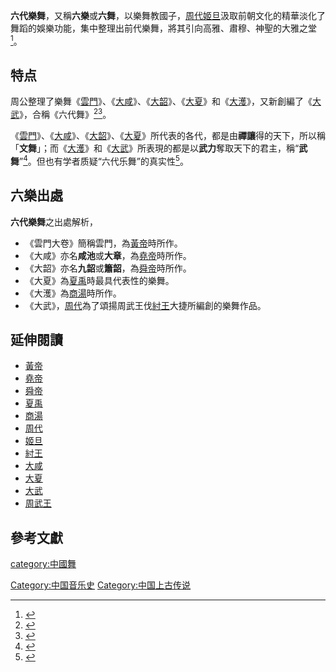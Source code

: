 '''六代樂舞'''，又稱'''六樂'''或'''六舞'''，以樂舞教國子，[[周代|周代]][[姬旦|姬旦]]汲取前朝文化的精華淡化了舞蹈的娛樂功能，集中整理出前代樂舞，將其引向高雅、肅穆、神聖的大雅之堂<ref>{{Cite book|title=《礼记·乐记》研究论稿|last=王祎著|publisher=上海：上海人民出版社|year=2011.07|isbn=978-7-208-10052-7|pages=238}}</ref>。

== 特点 ==
周公整理了樂舞《[[雲門大卷|雲門]]》、《[[大咸|大咸]]》、《[[大韶|大韶]]》、《[[大夏|大夏]]》和《[[大濩|大濩]]》，又新創編了《[[大武_(樂舞)|大武]]》，合稱《六代舞》<ref>{{Cite book|title=以乐观礼|last=项阳著|publisher=北京：北京时代华文书局|year=2015.03|isbn=978-7-80769-247-8|pages=92}}</ref><ref>{{Cite book|title=中国古代音乐史稿 上|last=杨荫浏著|publisher=北京：人民音乐出版社|year=2004.03|isbn=7-103-02869-9|pages=35-36}}</ref>。

《[[雲門大卷|雲門]]》、《[[大咸|大咸]]》、《[[大韶|大韶]]》、《[[大夏|大夏]]》所代表的各代，都是由'''禪讓'''得的天下，所以稱「'''文舞'''」；而《[[大濩|大濩]]》和《[[大武_(樂舞)|大武]]》所表現的都是以'''武力'''奪取天下的君主，稱“'''武舞'''”<ref>{{Cite book|title=飞舞之弦 中国古代的乐舞|last=傅书华主编；韩晓莉编著|publisher=太原：希望出版社|year=2012.06|isbn=978-7-5379-5462-4|pages=10-11}}</ref>。但也有学者质疑“六代乐舞”的真实性<ref>{{Cite book|title=先秦文献音乐史料考|last=周柱铨著|publisher=哈尔滨：黑龙江人民出版社|year=2012.12|isbn=978-7-207-09553-4|pages=30-31}}</ref>。

==六樂出處==
'''六代樂舞'''之出處解析，
*《雲門大卷》簡稱雲門，為[[黃帝|黃帝]]時所作。
*《大咸》亦名'''咸池'''或'''大章'''，為[[堯帝|堯帝]]時所作。
*《大韶》亦名'''九韶'''或'''簫韶'''，為[[舜帝|舜帝]]時所作。
*《大夏》為[[夏禹|夏禹]]時最具代表性的樂舞。
*《大濩》為[[商湯|商湯]]時所作。
*《大武》，[[周代|周代]]為了頌揚周武王伐[[紂王|紂王]]大捷所編創的樂舞作品。

==延伸閱讀==
*[[黃帝|黃帝]]
*[[堯帝|堯帝]]
*[[舜帝|舜帝]]
*[[夏禹|夏禹]]
*[[商湯|商湯]]
*[[周代|周代]]
*[[姬旦|姬旦]]
*[[紂王|紂王]]
*[[大咸|大咸]]
*[[大夏|大夏]]
*[[大武_(樂舞)|大武]]
*[[周武王|周武王]]

==參考文獻==
{{reflist}}

[[Category:中国音乐史|Category:中国音乐史]]
[[category:中國舞|category:中國舞]]
[[Category:中国上古传说|Category:中国上古传说]]